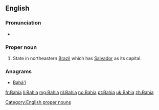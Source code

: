 {{also|bahía}}
==English==
{{wikipedia}}

===Pronunciation===
* {{IPA|/bəˈhiːə/|/bɒˈiːə/|lang=en}}

===Proper noun===
{{en-proper noun}}

# State in northeastern [[Brazil]] which has [[Salvador]] as its capital.

===Anagrams===
* [[Bahá'í#English|Bahá'í]]

[[Category:English proper nouns]]

[[fr:Bahia]]
[[li:Bahia]]
[[mg:Bahia]]
[[nl:Bahia]]
[[no:Bahia]]
[[pt:Bahia]]
[[uk:Bahia]]
[[zh:Bahia]]
